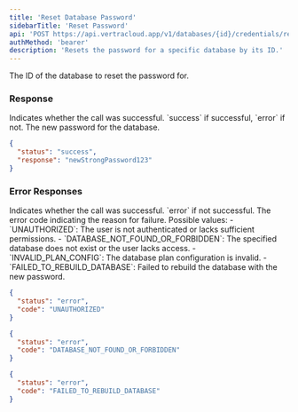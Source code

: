 ```yaml
---
title: 'Reset Database Password'
sidebarTitle: 'Reset Password'
api: 'POST https://api.vertracloud.app/v1/databases/{id}/credentials/reset'
authMethod: 'bearer'
description: 'Resets the password for a specific database by its ID.'
---
```


<ParamField path="id" type="string" required>
  The ID of the database to reset the password for.
</ParamField>

### Response

<ResponseField name="status" type="string">
  Indicates whether the call was successful. `success` if successful, `error` if not.
</ResponseField>

<ResponseField name="response" type="string">
  The new password for the database.
</ResponseField>

<ResponseExample>

```json Response
{
  "status": "success",
  "response": "newStrongPassword123"
}
```

</ResponseExample>

### Error Responses

<ResponseField name="status" type="string">
  Indicates whether the call was successful. `error` if not successful.
</ResponseField>

<ResponseField name="code" type="string">
  The error code indicating the reason for failure. Possible values:
  - `UNAUTHORIZED`: The user is not authenticated or lacks sufficient permissions.
  - `DATABASE_NOT_FOUND_OR_FORBIDDEN`: The specified database does not exist or the user lacks access.
  - `INVALID_PLAN_CONFIG`: The database plan configuration is invalid.
  - `FAILED_TO_REBUILD_DATABASE`: Failed to rebuild the database with the new password.
</ResponseField>

<ResponseExample>

```json Error Response (403)
{
  "status": "error",
  "code": "UNAUTHORIZED"
}
```

```json Error Response (404)
{
  "status": "error",
  "code": "DATABASE_NOT_FOUND_OR_FORBIDDEN"
}
```

```json Error Response (500)
{
  "status": "error",
  "code": "FAILED_TO_REBUILD_DATABASE"
}
```

</ResponseExample>